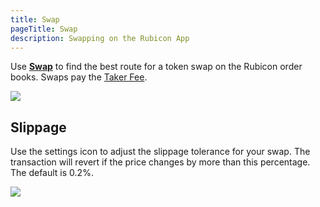 ```yaml
---
title: Swap
pageTitle: Swap
description: Swapping on the Rubicon App
---
```


Use **[Swap](https://app.rubicon.finance/swap)** to find the best route for a token swap on the Rubicon order books. Swaps pay the [Taker Fee](/protocol/rubicon-market/fees).

![](</assets/SwapExample.png>)

## Slippage

Use the settings icon to adjust the slippage tolerance for your swap. The transaction will revert if the price changes by more than this percentage. The default is 0.2%. 

![](</assets/Slippage.png>)
